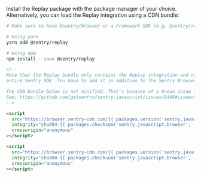 Install the Replay package with the package manager of your choice. Alternatively, you can load the Replay integration using a CDN bundle:

```bash {tabTitle: ESM}
# Make sure to have @sentry/browser or a Framework SDK (e.g. @sentry/react) installed

# Using yarn
yarn add @sentry/replay

# Using npm
npm install --save @sentry/replay
```

```html {tabTitle: CDN}
<!--
Note that the Replay bundle only contains the Replay integration and not the
entire Sentry SDK. You have to add it in addition to the Sentry Browser SDK bundle.

The CDN bundle below is not minified. That's because of a known issue in the minified bundle.
See: https://github.com/getsentry/sentry-javascript/issues/6466#issuecomment-1344491020
-->

<script
  src="https://browser.sentry-cdn.com/{{ packages.version('sentry.javascript.browser') }}/bundle.js"
  integrity="sha384-{{ packages.checksum('sentry.javascript.browser', 'bundle.js', 'sha384-base64') }}"
  crossorigin="anonymous"
></script>

<script
  src="https://browser.sentry-cdn.com/{{ packages.version('sentry.javascript.browser') }}/replay.js"
  integrity="sha384-{{ packages.checksum('sentry.javascript.browser', 'replay.js', 'sha384-base64') }}"
  crossorigin="anonymous"
></script>
```
